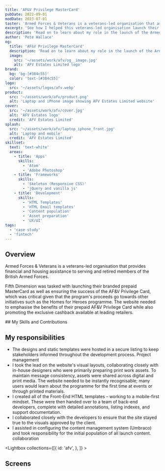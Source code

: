 ```yaml
---
title: 'AF&V Privilege MasterCard'
pubDate: 2022-09-01
modDate: 2023-07-01
taster: 'Armed Forces & Veterans is a veterans-led organisation that assists serving and retired members of the British Armed Forces with financial and housing needs. See how they launched their branded prepaid MasterCard'
excerpt: 'See how I helped this veterans-led organisation launch their branded prepaid MasterCard'
description: 'Read on to learn about my role in the launch of the Armed Forces & Veterans prepaid MasterCard, an exclusive cashback programme available to serving and retired members of the British Armed Forces and their immediate families.'
author: 'Pete Wallace'
og:
  title: 'AF&V Privilege MasterCard'
  description: 'Read on to learn about my role in the launch of the Armed Forces & Veterans prepaid MasterCard, an exclusive cashback programme available to serving and retired members of the British Armed Forces and their immediate families.'
  image: 
    src: '~/assets/work/afv/og__image.jpg'
    alt: 'AFV Estates Limited logo'
brand: 
  bg: 'bg-[#384c55]'
  color: 'text-[#384c55]'
logo:
  src: '~/assets/logos/afv.webp'
product:
  src: '~/assets/work/afv/product.png'
  alt: 'Laptop and iPhone image showing AFV Estates Limited website'
cover:
  src: '~/assets/work/afv/cover.jpg'
  alt: 'AFV Estates logo'
  credit: 'AFV Estates Limited'
splash:
  src: '~/assets/work/afv/laptop_iphone_front.jpg'
  alt: 'Laptop and mobile'
  credit: 'AFV Estates Limited'
skillset:
  text: 'text-white'
  areas:
    - title: 'Apps'
      skills:
        - 'Atom'
        - 'Adobe Photoshop'
    - title: 'Frameworks'
      skills:
        - 'Skeleton (Responsive CSS)'
        - 'jQuery and vanilla js'
    - title: 'Development'
      skills:
        - 'HTML Templates'
        - 'HTML Email templates'
        - 'Content population'
        - 'Asset preparation'
        - 'UX/UI'
tags:
  - 'case study'
  - 'fintech'
---
```





## Overview

<p class="text-step-1">Armed Forces & Veterans is a veterans-led organisation that provides financial and housing assistance to serving and retired members of the British Armed Forces.</p>

Fifth Dimension was tasked with launching their branded prepaid MasterCard as well as ensuring the success of the AF&V Privilege Card, which was critical given that the program's proceeds go towards other initiatives such as the Homes for Heroes programme.
The website needed to emphasise the benefits of their prepaid AF&V Privilege Card while also promoting the exclusive cashback available at leading retailers.

<Skills skillset={frontmatter.skillset} bg={frontmatter.brand.bg}>
## My Skills and Contributions
</Skills>

## My responsibilities

-   The designs and static templates were hosted in a secure listing to keep stakeholders informed throughout the development process. <span class="label-info m-0!">Project management</span>
-   I took the lead on the website's visual layouts, collaborating closely with in-house designers who were primarily preparing print work assets. To maintain message consistency, assets were shared across digital and print media. The website needed to be instantly recognisable; many users would learn about the programme for the first time at events or through printed materials.
-   I created all of the Front-End HTML templates – working to a mobile-first mindset. These were then handed over to a team of back-end developers, complete with detailed annotations, listing indexes, and support documentation.
-   I collaborated closely with the developers to ensure that the site stayed true to the visuals approved by the client.
-   I assisted in configuring the content management system (Umbraco) and took responsibility for the initial population of all launch content. <span class="label-info m-0!">collaboration</span>


<Lightbox collections={[{
            id: 'afv',
        },
        ]} >
<Fragment slot='title'>
## Screens
</Fragment>
</Lightbox>